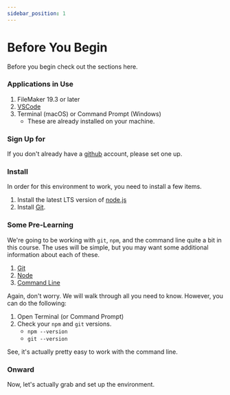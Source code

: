 ```yaml
---
sidebar_position: 1
---
```


# Before You Begin

Before you begin check out the sections here.

### Applications in Use

1. FileMaker 19.3 or later
2. [VSCode](https://code.visualstudio.com/)
3. Terminal (macOS) or Command Prompt (Windows)
    - These are already installed on your machine.

### Sign Up for
If you don't  already have a [github](https://github.com/) account, please set one up. 
### Install
In order for this environment to work, you need to install a few items.
1. Install the latest LTS version of [node.js](https://nodejs.org/en/)
2. Install [Git](https://git-scm.com/downloads). 

### Some Pre-Learning
We're going to be working with `git`, `npm`, and the command line quite a bit in this course. The uses will be simple, but you may want some additional information about each of these.

1. [Git](intro/misc/what-is-git.mdx)
2. [Node](intro/misc/what-is-node.mdx)
3. [Command Line](intro/misc/what-is-cli.mdx)

Again, don't worry. We will walk through all you need to know. However, you can do the following:

1. Open Terminal (or Command Prompt)
2. Check your `npm` and `git` versions.
   -  `npm --version`
   -  `git --version`

See, it's actually pretty easy to work with the command line. 

### Onward
Now, let's actually grab and set up the environment.